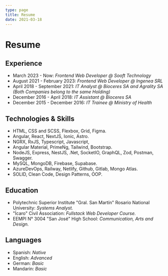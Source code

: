 ```yaml
---
type: page
title: Resume
date: 2021-03-18
---
```


# Resume

## Experience

- March 2023 - Now: _Frontend Web Developer @ Sooft Technology_
- August 2021 - February 2023: _Frontend Web Developer @ Ingenea SRL_
- April 2018 - September 2021: _IT Analyst @ Bioceres SA and Agrality SA (Both Companies belong to the same Holding)_
- December 2016 - April 2018: _IT Assistant @ Bioceres SA_
- December 2015 - December 2016: _IT Trainee @ Ministry of Health_

## Technologies & Skills

- HTML, CSS and SCSS, Flexbox, Grid, Figma.
- Angular, React, NextJS, Ionic, Astro.
- NGRX, RxJS, Typescript, Javascript,
- Angular Material, PrimeNg, Tailwind, Bootstrap.
- NodeJS, Express, NestJS, .Net, SocketIO, GraphQL, Zod, Postman, Swagger.
- MySQL, MongoDB, Firebase, Supabase.
- AzureDevOps, Railway, Netlify, Github, Gitlab, Mongo Atlas.
- SOLID, Clean Code, Design Patterns, OOP.

## Education

- Polytechnic Superior Institute "Gral. San Martín" Rosario National University: _Systems Analyst._
- "Ícaro" Civil Association: _Fullstack Web Developer Course._
- EEMPI N° 3004 "San José" High School: _Communication, Arts and Design._

## Languages

- Spanish: _Native_
- English: _Advanced_
- German: _Basic_
- Mandarin: _Basic_
